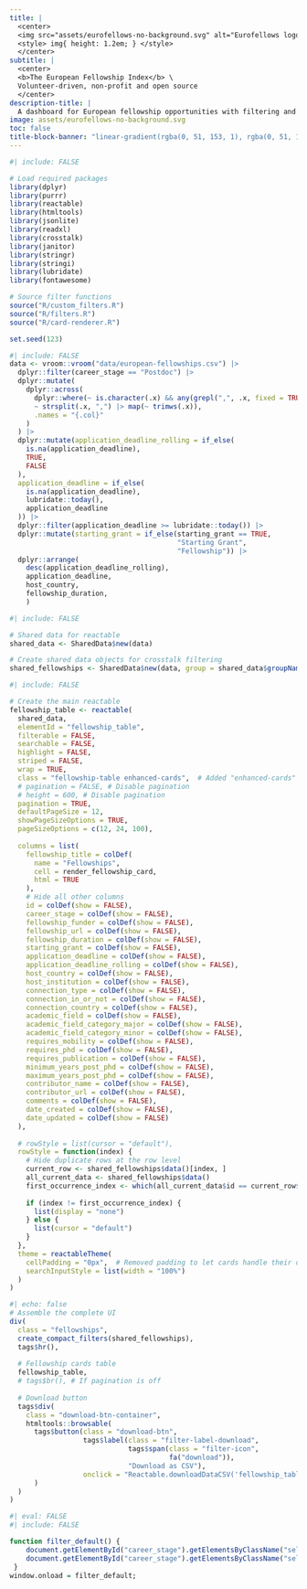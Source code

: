 ```yaml
---
title: |
  <center>
  <img src="assets/eurofellows-no-background.svg" alt="Eurofellows logo" height="120%"> EUROFELLOWS
  <style> img{ height: 1.2em; } </style>
  </center>
subtitle: | 
  <center>
  <b>The European Fellowship Index</b> \ 
  Volunteer-driven, non-profit and open source
  </center>
description-title: |
  A dashboard for European fellowship opportunities with filtering and search capabilities.
image: assets/eurofellows-no-background.svg
toc: false
title-block-banner: "linear-gradient(rgba(0, 51, 153, 1), rgba(0, 51, 153, 0.3))"
---
```


```r
#| include: FALSE

# Load required packages
library(dplyr)
library(purrr)
library(reactable)
library(htmltools)
library(jsonlite)
library(readxl)
library(crosstalk)
library(janitor)
library(stringr)
library(stringi)
library(lubridate)
library(fontawesome)

# Source filter functions
source("R/custom_filters.R")
source("R/filters.R")
source("R/card-renderer.R")

set.seed(123)
```

```r
#| include: FALSE
data <- vroom::vroom("data/european-fellowships.csv") |>
  dplyr::filter(career_stage == "Postdoc") |> 
  dplyr::mutate(
    dplyr::across(
      dplyr::where(~ is.character(.x) && any(grepl(",", .x, fixed = TRUE), na.rm = TRUE)) & !matches("comments") & !matches("fellowship_title"),
      ~ strsplit(.x, ",") |> map(~ trimws(.x)),
      .names = "{.col}"
    )
  ) |> 
  dplyr::mutate(application_deadline_rolling = if_else(
    is.na(application_deadline), 
    TRUE,
    FALSE
  ),
  application_deadline = if_else(
    is.na(application_deadline), 
    lubridate::today(),
    application_deadline
  )) |> 
  dplyr::filter(application_deadline >= lubridate::today()) |>
  dplyr::mutate(starting_grant = if_else(starting_grant == TRUE,
                                         "Starting Grant",
                                         "Fellowship")) |> 
  dplyr::arrange(
    desc(application_deadline_rolling), 
    application_deadline,
    host_country,
    fellowship_duration,
    )
```

```r
#| include: FALSE

# Shared data for reactable
shared_data <- SharedData$new(data)

# Create shared data objects for crosstalk filtering
shared_fellowships <- SharedData$new(data, group = shared_data$groupName())
```

```r
#| include: FALSE

# Create the main reactable
fellowship_table <- reactable(
  shared_data,
  elementId = "fellowship_table",
  filterable = FALSE,
  searchable = FALSE,
  highlight = FALSE,
  striped = FALSE,
  wrap = TRUE,
  class = "fellowship-table enhanced-cards",  # Added "enhanced-cards" class
  # pagination = FALSE, # Disable pagination
  # height = 600, # Disable pagination
  pagination = TRUE,
  defaultPageSize = 12,
  showPageSizeOptions = TRUE,
  pageSizeOptions = c(12, 24, 100),
  
  columns = list(
    fellowship_title = colDef(
      name = "Fellowships",
      cell = render_fellowship_card,
      html = TRUE
    ),
    # Hide all other columns
    id = colDef(show = FALSE),
    career_stage = colDef(show = FALSE),
    fellowship_funder = colDef(show = FALSE),
    fellowship_url = colDef(show = FALSE),
    fellowship_duration = colDef(show = FALSE),
    starting_grant = colDef(show = FALSE),
    application_deadline = colDef(show = FALSE),
    application_deadline_rolling = colDef(show = FALSE),
    host_country = colDef(show = FALSE),
    host_institution = colDef(show = FALSE),
    connection_type = colDef(show = FALSE),
    connection_in_or_not = colDef(show = FALSE),
    connection_country = colDef(show = FALSE),
    academic_field = colDef(show = FALSE),
    academic_field_category_major = colDef(show = FALSE),
    academic_field_category_minor = colDef(show = FALSE),
    requires_mobility = colDef(show = FALSE),
    requires_phd = colDef(show = FALSE),
    requires_publication = colDef(show = FALSE),
    minimum_years_post_phd = colDef(show = FALSE),
    maximum_years_post_phd = colDef(show = FALSE),
    contributor_name = colDef(show = FALSE),
    contributor_url = colDef(show = FALSE),
    comments = colDef(show = FALSE),
    date_created = colDef(show = FALSE),
    date_updated = colDef(show = FALSE)
  ),
  
  # rowStyle = list(cursor = "default"),
  rowStyle = function(index) {
    # Hide duplicate rows at the row level
    current_row <- shared_fellowships$data()[index, ]
    all_current_data <- shared_fellowships$data()
    first_occurrence_index <- which(all_current_data$id == current_row$id)[1]
    
    if (index != first_occurrence_index) {
      list(display = "none")
    } else {
      list(cursor = "default")
    }
  },
  theme = reactableTheme(
    cellPadding = "0px",  # Removed padding to let cards handle their own spacing
    searchInputStyle = list(width = "100%")
  )
)
```

```r
#| echo: false
# Assemble the complete UI
div(
  class = "fellowships",
  create_compact_filters(shared_fellowships),
  tags$hr(),
  
  # Fellowship cards table
  fellowship_table,
  # tags$br(), # If pagination is off
  
  # Download button
  tags$div(
    class = "download-btn-container",
    htmltools::browsable(
      tags$button(class = "download-btn", 
                  tags$label(class = "filter-label-download",
                             tags$span(class = "filter-icon", 
                                       fa("download")), 
                             "Download as CSV"), 
                  onclick = "Reactable.downloadDataCSV('fellowship_table', 'european-fellowships.csv')")
      )
  )
)
```


```r
#| eval: FALSE 
#| include: FALSE

function filter_default() {
    document.getElementById("career_stage").getElementsByClassName("selectized")[0].selectize.setValue("Postdoc", true);
    document.getElementById("career_stage").getElementsByClassName("selectized")[0].selectize.setValue("PhD", true);
 }
window.onload = filter_default;
```
